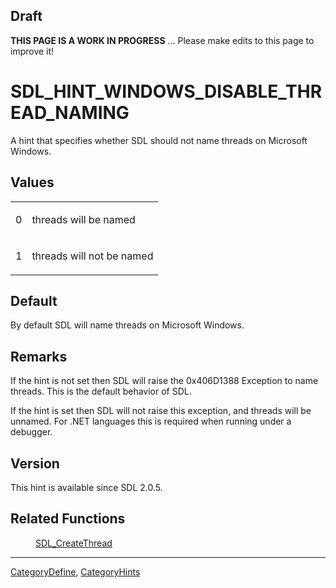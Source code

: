 == Draft ==

'''THIS PAGE IS A WORK IN PROGRESS''' ... Please make edits to this page to improve it!


<!-- #*^*^*^*^*See https://wiki.libsdl.org/SGEnumerations for details on editing this page*^*^*^*^* -->


= SDL_HINT_WINDOWS_DISABLE_THREAD_NAMING =
A hint that specifies whether SDL should not name threads on Microsoft Windows.




== Values ==
{|
|0
|threads will be named
|-
|1
|threads will not be named
|}


== Default ==
By default SDL will name threads on Microsoft Windows.



== Remarks ==
If the hint is not set then SDL will raise the 0x406D1388 Exception to name threads.  This is the default behavior of SDL.

If the hint is set then SDL will not raise this exception, and threads will be unnamed.  For .NET languages this is required when running under a debugger.

== Version ==
This hint is available since SDL 2.0.5.


== Related Functions ==
:[[SDL_CreateThread]]
<!-- #Remove this section if empty -->

----
[[CategoryDefine]], [[CategoryHints]]
<!-- #See the Style Guide for instructions on editing the footer. -->
